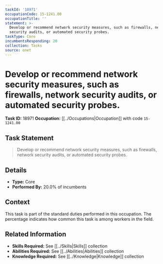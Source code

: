 ```yaml
---
taskId: '18971'
occupationCode: 15-1241.00
occupationTitle: ''
statement: >-
  Develop or recommend network security measures, such as firewalls, network
  security audits, or automated security probes.
taskType: Core
incumbentsResponding: 20
collection: Tasks
source: onet
---
```

# Develop or recommend network security measures, such as firewalls, network security audits, or automated security probes.

**Task ID:** 18971
**Occupation:** [[../Occupations|Occupation]] with code `15-1241.00`

## Task Statement

> Develop or recommend network security measures, such as firewalls, network security audits, or automated security probes.

## Details

- **Type:** Core
- **Performed By:** 20.0% of incumbents

## Context

This task is part of the standard duties performed in this occupation. The percentage indicates how common this task is among workers in the field.

## Related Information

- **Skills Required:** See [[../Skills|Skills]] collection
- **Abilities Required:** See [[../Abilities|Abilities]] collection
- **Knowledge Required:** See [[../Knowledge|Knowledge]] collection

